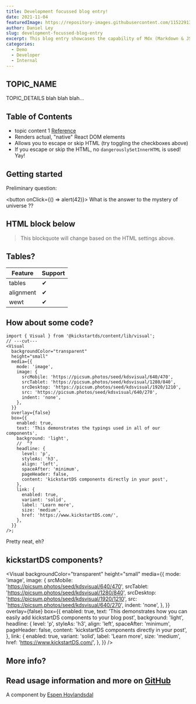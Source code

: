 ```yaml
---
title: Development focussed blog entry!
date: 2021-11-04
featuredImage: https://repository-images.githubusercontent.com/115229134/af073961-b842-4999-a4be-a34752c34dc8
author: Daniel Ley
slug: development-focussed-blog-entry
excerpt: This blog entry showcases the capability of Mdx (Markdown & JSX) to render formatted text, code snippets with typings and full blown kickstartDS components. Explore the different possibilities for writing rich, interactive and educational blog posts centered around coding topics.
categories:
  - Demo
  - Developer
  - Internal
---
```



## TOPIC_NAME

TOPIC_DETAILS
blah blah blah...

## Table of Contents

- topic content 1 [Reference](http://dibya.org)
- Renders actual, "native" React DOM elements
- Allows you to escape or skip HTML (try toggling the checkboxes above)
- If you escape or skip the HTML, no `dangerouslySetInnerHTML` is used! Yay!

## Getting started

Preliminary question:

<button onClick={() => alert(42)}>
  What is the answer to the mystery of universe ??
</button>

## HTML block below

<blockquote>
  This blockquote will change based on the HTML settings above.
</blockquote>

## Tables?

| Feature   | Support |
| --------- | ------- |
| tables    | ✔       |
| alignment | ✔       |
| wewt      | ✔       |

## How about some code?

```tsx twoslash
import { Visual } from '@kickstartds/content/lib/visual';
// ---cut---
<Visual
  backgroundColor="transparent"
  height="small"
  media={{
    mode: 'image',
    image: {
      srcMobile: 'https://picsum.photos/seed/kdsvisual/640/470',
      srcTablet: 'https://picsum.photos/seed/kdsvisual/1280/840',
      srcDesktop: 'https://picsum.photos/seed/kdsvisual/1920/1210',
      src: 'https://picsum.photos/seed/kdsvisual/640/270',
      indent: 'none',
    },
  }}
  overlay={false}
  box={{
    enabled: true,
    text: 'This demonstrates the typings used in all of our components',
    background: 'light',
    //  ^?
    headline: {
      level: 'p',
      styleAs: 'h3',
      align: 'left',
      spaceAfter: 'minimum',
      pageHeader: false,
      content: 'kickstartDS components directly in your post',
    },
    link: {
      enabled: true,
      variant: 'solid',
      label: 'Learn more',
      size: 'medium',
      href: 'https://www.kickstartDS.com/',
    },
  }}
/>;
```

Pretty neat, eh?

## kickstartDS components?

<Visual
  backgroundColor="transparent"
  height="small"
  media={{
    mode: 'image',
    image: {
      srcMobile: 'https://picsum.photos/seed/kdsvisual/640/470',
      srcTablet: 'https://picsum.photos/seed/kdsvisual/1280/840',
      srcDesktop: 'https://picsum.photos/seed/kdsvisual/1920/1210',
      src: 'https://picsum.photos/seed/kdsvisual/640/270',
      indent: 'none',
    },
  }}
  overlay={false}
  box={{
    enabled: true,
    text: 'This demonstrates how you can easily add kickstartDS components to your blog post',
    background: 'light',
    headline: {
      level: 'p',
      styleAs: 'h3',
      align: 'left',
      spaceAfter: 'minimum',
      pageHeader: false,
      content: 'kickstartDS components directly in your post',
    },
    link: {
      enabled: true,
      variant: 'solid',
      label: 'Learn more',
      size: 'medium',
      href: 'https://www.kickstartDS.com/',
    },
  }}
/>

## More info?

## Read usage information and more on [GitHub](//github.com/rexxars/react-markdown)

A component by [Espen Hovlandsdal](https://espen.codes/)
